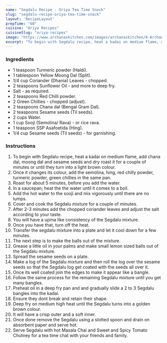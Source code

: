 ---
name: "Segdalu Recipe - Oriya Tea Time Snack"
slug: "segdalu-recipe-oriya-tea-time-snack"
layout: 'RecipeLayout'
prepTime: "60"
cuisine: "Oriya Recipes"
cuisineSlug: "oriya-recipes"
image: "https://www.archanaskitchen.com/images/archanaskitchen/0-Archanas-Kitchen-Recipes/2019/Segdalu_Recipe_Recipe_Oriya_Food_40_1600.jpg"
excerpt: "To begin with Segdalu recipe, heat a kadai on medium flame, add chana dal, moong dal and sesame seeds and dry roast it for a couple of minutes or until they turn into a light brown colour"
---

### Ingredients

- 1 teaspoon Turmeric powder (Haldi).
- 1 tablespoon Yellow Moong Dal (Split).
- 1/4 cup Coriander (Dhania) Leaves - chopped.
- 2 teaspoons Sunflower Oil - and more to deep fry.
- Salt - as required.
- 2 teaspoons Red Chilli powder.
- 2 Green Chillies - chopped (adjust).
- 2 teaspoons Chana dal (Bengal Gram Dal).
- 2 teaspoons Sesame seeds (Til seeds).
- 2 cups Water.
- 1 cup Sooji (Semolina/ Rava) - or rice rava.
- 1 teaspoon SSP Asafoetida (Hing).
- 1/4 cup Sesame seeds (Til seeds) - for garnishing.

### Instructions

1. To begin with Segdalu recipe, heat a kadai on medium flame, add chana dal, moong dal and sesame seeds and dry roast it for a couple of minutes or until they turn into a light brown colour.
1. Once it changes its colour, add the semolina, hing, red chilly powder, turmeric powder, green chillies in the same pan.
1. Roast for about 5 minutes, before you add the water.
1. In a saucepan; heat the the water until it comes to a boil.
1. Add the hot water to the sooji and mix vigorously until there are no lumps.
1. Cover and cook the Segdalu mixture for a couple of minutes.
1. After 2-3 minutes add the chopped coriander leaves and adjust the salt according to your taste.
1. You will have a upma like consistency of the Segdalu mixture.
1. Once you have that, turn off the heat.
1. Transfer the segdalu mixture into a plate and let it cool down for a few minutes.
1. The next step is to make the balls out of the mixture.
1. Grease a little oil in your palms and make small lemon sized balls out of the Segdalu mixture.
1. Spread the sesame seeds on a plate.
1. Make a log of the Segdalu mixture and then roll the log over the sesame seeds so that the Segdalu log get coated with the seeds all over it.
1. Once its well coated join the edges to make it appear like a bangle.
1. Follow the same process for the remaining Segdalu mixture until you get many bangles.
1. Preheat  oil in a deep fry pan and and gradually slide a 2 to 3 Segdalu bangles into the kadai.
1. Ensure they dont break and retain their shape.
1. Deep fry on medium high heat until the Segdalu turns into a golden brown colour.
1. It will have a crisp outer and a soft inner.
1.  Once done remove the Segdalu using a slotted spoon and drain on absorbent paper and serve hot.
1. Serve Segdalu with hot Masala Chai and Sweet and Spicy Tomato Chutney for a tea time chat with your friends and family.
